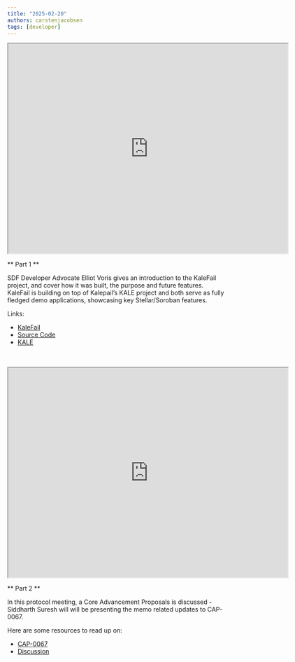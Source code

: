 ```yaml
---
title: "2025-02-20"
authors: carstenjacobsen
tags: [developer]
---
```


<iframe
  src="https://www.youtube.com/embed/2XVt87tG5LI?si=2AogqvUfziciTnhs"
  width="640"
  height="480"
  allow="autoplay"
></iframe>

** Part 1 **

SDF Developer Advocate Elliot Voris gives an introduction to the KaleFail project, and cover how it was built, the purpose and future features. KaleFail is building on top of Kalepail’s KALE project and both serve as fully fledged demo applications, showcasing key Stellar/Soroban features. 

Links:

- [KaleFail](https://kalefail.elliotfriend.com)
- [Source Code](https://github.com/elliotfriend/project-kalefail)
- [KALE](https://kalepail.com/kale) 

<br />
<br />
<iframe
  src="https://www.youtube.com/embed/hDIP22z6nq4?si=iqxzlSV8pz00ckhv"
  width="640"
  height="480"
  allow="autoplay"
></iframe>

** Part 2 **

In this protocol meeting, a Core Advancement Proposals is discussed - Siddharth Suresh will will be presenting the memo related updates to CAP-0067.

Here are some resources to read up on:

- [CAP-0067](https://github.com/stellar/stellar-protocol/blob/master/core/cap-0067.md)
- [Discussion](https://github.com/stellar/stellar-protocol/discussions/1553)